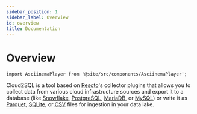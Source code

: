 ```yaml
---
sidebar_position: 1
sidebar_label: Overview
id: overview
title: Documentation
---
```


# Overview

```mdx-code-block
import AsciinemaPlayer from '@site/src/components/AsciinemaPlayer';
```

Cloud2SQL is a tool based on [Resoto](https://resoto.com)'s collector plugins that allows you to collect data from various cloud infrastructure sources and export it to a database (like [Snowflake](https://snowflake.com), [PostgreSQL](https://postgresql.org), [MariaDB](https://mariadb.org), or [MySQL](https://mysql.com)) or write it as [Parquet](https://parquet.apache.org), [SQLite](https://sqlite.org), or [<abbr title="comma-separated values">CSV</abbr>](https://en.wikipedia.org/wiki/Comma-separated_values) files for ingestion in your data lake.

<p><AsciinemaPlayer src={require('./asciinema/cloud2sql.cast').default} cols={80} rows={20} preload={true} autoPlay={true} loop={true} controls={false} /></p>
